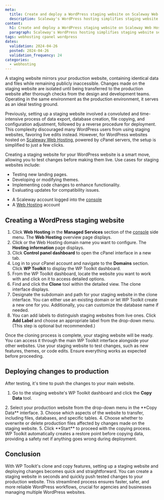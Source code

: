 ```yaml
---
meta:
  title: Create and deploy a WordPress staging website on Scaleway Web Hosting
  description: Scaleway's WordPress hosting simplifies staging website set up to facilitate testing of changes before going live, optimizing workflow, and ensuring compatibility.
content:
  h1: Create and deploy a WordPress staging website on Scaleway Web Hosting
  paragraph: Scaleway's WordPress hosting simplifies staging website set up to facilitate testing of changes before going live, optimizing workflow, and ensuring compatibility.
tags: webhosting cpanel wordpress
dates:
  validation: 2024-04-26
  posted: 2024-04-26
  validation_frequency: 24
categories:
  - webhosting
---
```


A staging website mirrors your production website, containing identical data and files while remaining publicly inaccessible.
Changes made on the staging website are isolated until being transferred to the production website after thorough checks from the design and development teams. Operating in the same environment as the production environment, it serves as an ideal testing ground.

Previously, setting up a staging website involved a convoluted and time-intensive process of data export, database creation, file copying, and configuration adjustment, followed by a reverse procedure for deployment.
This complexity discouraged many WordPress users from using staging websites, favoring live edits instead. However, for WordPress websites hosted on [Scaleway Web Hosting](https://www.scaleway.com/en/web-hosting/), powered by cPanel servers, the setup is simplified to just a few clicks.

Creating a staging website for your WordPress website is a smart move, allowing you to test changes before making them live. Use cases for staging websites include:
* Testing new landing pages.
* Developing or modifying themes.
* Implementing code changes to enhance functionality.
* Evaluating updates for compatibility issues.

<Macro id="requirements" />

- A Scaleway account logged into the [console](https://console.scaleway.com)
- A [Web Hosting](/managed-services/webhosting/) account

## Creating a WordPress staging website

1. Click **Web Hosting** in the **Managed Services** section of the [console](https://console.scaleway.com/) side menu. The **Web Hosting** overview page displays.
2. Click <Icon name="seeMore" /> or the Web Hosting domain name you want to configure. The **Hosting information** page displays.
3. Click **Control panel dashboard** to open the cPanel interface in a new tab.
4. Log in to your cPanel account and navigate to the **Domains** section. Click **WP Toolkit** to display the WP Toolkit dashboard.
   <Lightbox src="scaleway-cpanel-wp-toolkit.webp" alt="" size="medium" />
5. From the WP Toolkit dashboard, locate the website you want to work with and click on it to access detailed options.
6. Find and click the **Clone** tool within the detailed view. The clone interface displays.
   <Lightbox src="scaleway-cpanel-wp-clone.webp" alt="" size="medium" />
7. Designate the subdomain and path for your staging website in the clone interface.
   <Message type="note">
     You can either use an existing domain or let WP Toolkit create a new one for you. Additionally, you can customize the database name if needed.
   </Message>
8. You can add labels to distinguish staging websites from live ones. Click **Add Label** and choose an appropriate label from the drop-down menu. (This step is optional but recommended.)
  <Lightbox src="scaleway-cpanel-wp-label.webp" alt="" size="medium" />

Once the cloning process is complete, your staging website will be ready. You can access it through the main WP Toolkit interface alongside your other websites.
Use your staging website to test changes, such as new features, themes, or code edits. Ensure everything works as expected before proceeding.

## Deploying changes to production

After testing, it's time to push the changes to your main website.

1. Go to the staging website's WP Toolkit dashboard and click the **Copy Data** tool.
 <Lightbox src="scaleway-cpanel-wp-copy.webp" alt="" size="medium" />
2. Select your production website from the drop-down menu in the **Copy Data** interface.
3. Choose which aspects of the website to transfer, including files, databases, and specific tables.
4. Choose whether to overwrite or delete production files affected by changes made on the staging website.
5. Click **Start** to proceed with the copying process.
<Message type="tip">
 WP Toolkit automatically creates a restore point before copying data, providing a safety net if anything goes wrong during deployment.
</Message>

## Conclusion

With WP Toolkit's clone and copy features, setting up a staging website and deploying changes becomes quick and straightforward. You can create a staging website in seconds and quickly push tested changes to your production website.
This streamlined process ensures faster, safer, and more reliable WordPress workflows, crucial for agencies and businesses managing multiple WordPress websites.